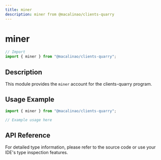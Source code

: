 ```yaml
---
title: miner
description: miner from @macalinao/clients-quarry
---
```


# miner

```typescript
// Import
import { miner } from "@macalinao/clients-quarry";
```

## Description

This module provides the `miner` account for the clients-quarry program.

## Usage Example

```typescript
import { miner } from "@macalinao/clients-quarry";

// Example usage here
```

## API Reference

For detailed type information, please refer to the source code or use your IDE's type inspection features.

